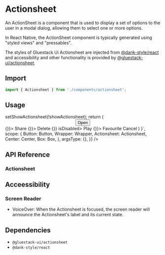 
<Meta title="components/Actionsheet" />



# Actionsheet

An ActionSheet is a component that is used to display a set of options to the user in a modal dialog, allowing them to select one or more options.

In React Native, the ActionSheet component is typically generated using "styled views" and "pressables".

The styles of Gluestack Ui Actionsheet are injected from [@dank-style/react]('https://www.npmjs.com/package/@dank-style/react') and accessibility and other functionality is provided by [@gluestack-ui/actionsheet]('https://www.npmjs.com/package/@gluestack-ui/actionsheet').

## Import

```jsx
import { Actionsheet } from './components/actionsheet';
```

## Usage

<AppProvider>
  <CodePreview
    showComponentRenderer={true}
    showArgsController={false}
    metaData={{
      code: ` 
      function App () {
        const [showActionsheet, setShowActionsheet] = React.useState(false);
        const handleClose = () => setShowActionsheet(!showActionsheet);
        return (
          <Wrapper>
            <Box h={showActionsheet && "100vh"}>
              <Center>
                <Button onPress={handleClose}>
                  <Button.Text>Open</Button.Text>
                </Button>
              </Center>
              <Actionsheet isOpen={showActionsheet} onClose={handleClose}>
                <Actionsheet.Backdrop />
                <Actionsheet.Content>
                  <Actionsheet.DragIndicatorWrapper>
                    <Actionsheet.DragIndicator />
                  </Actionsheet.DragIndicatorWrapper>
                  <Actionsheet.Item onPress={() => {}}>
                    <Actionsheet.ItemText>Share</Actionsheet.ItemText>
                  </Actionsheet.Item>
                  <Actionsheet.Item onPress={() => {}}>
                    <Actionsheet.ItemText>Delete</Actionsheet.ItemText>
                  </Actionsheet.Item>
                  <Actionsheet.Item onPress={() => {}} isDisabled>
                    <Actionsheet.ItemText>Play</Actionsheet.ItemText>
                  </Actionsheet.Item>
                  <Actionsheet.Item onPress={() => {}}>
                    <Actionsheet.ItemText>Favourite</Actionsheet.ItemText>
                  </Actionsheet.Item>
                  <Actionsheet.Item onPress={handleClose}>
                    <Actionsheet.ItemText>Cancel</Actionsheet.ItemText>
                  </Actionsheet.Item>
                </Actionsheet.Content>
              </Actionsheet>
            </Box>
          </Wrapper>
    )
    }`,
      scope: {
        Button: Button,
        Wrapper: Wrapper,
        Actionsheet: Actionsheet,
        Center: Center,
        Box: Box,
      },
      argsType: {},
    }}
  />
</AppProvider>

<br />

## API Reference

### Actionsheet

## Acceessibility

### Screen Reader

- VoiceOver: When the Actionsheet is focused, the screen reader will announce the Actionsheet's label and its current state.

## Dependencies

- `@gluestack-ui/actionsheet`
- `@dank-style/react`
